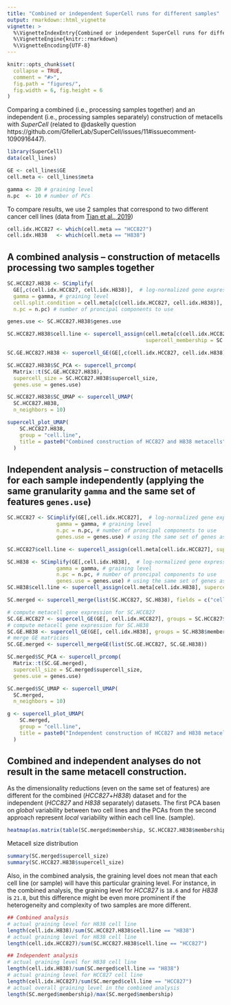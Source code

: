 ```yaml
---
title: "Combined or independent SuperCell runs for different samples"
output: rmarkdown::html_vignette
vignette: >
  %\VignetteIndexEntry{Combined or independent SuperCell runs for different samples}
  %\VignetteEngine{knitr::rmarkdown}
  %\VignetteEncoding{UTF-8}
---
```


```r
knitr::opts_chunk$set(
  collapse = TRUE,
  comment = "#>",
  fig.path = "figures/",
  fig.width = 6, fig.height = 6
)
```

Comparing a combined (i.e., processing samples together) and an independent (i.e., processing samples separately) construction of metacells with *SuperCell* (related to @daskelly question https://github.com/GfellerLab/SuperCell/issues/11#issuecomment-1090916447).

```r
library(SuperCell)
data(cell_lines)

GE <- cell_lines$GE
cell.meta <- cell_lines$meta

```

```r
gamma <- 20 # graining level
n.pc  <- 10 # number of PCs
```

To compare results, we use 2 samples that correspond to two different cancer cell lines (data from [Tian et al., 2019](https://doi.org/10.1038/s41592-019-0425-8))
```r
cell.idx.HCC827 <- which(cell.meta == "HCC827")
cell.idx.H838   <- which(cell.meta == "H838")
```

## A combined analysis -- construction of metacells processing two samples together
```r
SC.HCC827.H838 <- SCimplify(
  GE[,c(cell.idx.HCC827, cell.idx.H838)],  # log-normalized gene expression matrix
  gamma = gamma, # graining level
  cell.split.condition = cell.meta[c(cell.idx.HCC827, cell.idx.H838)], # metacell do not mix cells from different cell lines
  n.pc = n.pc) # number of proncipal components to use

genes.use <- SC.HCC827.H838$genes.use

SC.HCC827.H838$cell.line <- supercell_assign(cell.meta[c(cell.idx.HCC827, cell.idx.H838)], 
                                             supercell_membership = SC.HCC827.H838$membership)

SC.GE.HCC827.H838 <- supercell_GE(GE[,c(cell.idx.HCC827, cell.idx.H838)], groups = SC.HCC827.H838$membership)

SC.HCC827.H838$SC_PCA <- supercell_prcomp(
  Matrix::t(SC.GE.HCC827.H838),
  supercell_size = SC.HCC827.H838$supercell_size, 
  genes.use = genes.use)

SC.HCC827.H838$SC_UMAP <- supercell_UMAP(
  SC.HCC827.H838, 
  n_neighbors = 10)

supercell_plot_UMAP(
    SC.HCC827.H838,
    group = "cell.line",
    title = paste0("Combined construction of HCC827 and H838 metacells")
  )

```

## Independent analysis -- construction of metacells for each sample independently (applying the same granularity `gamma` and the same set of features `genes.use`)
```r
SC.HCC827 <- SCimplify(GE[,cell.idx.HCC827],  # log-normalized gene expression matrix
                gamma = gamma, # graining level
                n.pc = n.pc, # number of proncipal components to use
                genes.use = genes.use) # using the same set of genes as for the combined analysis

SC.HCC827$cell.line <- supercell_assign(cell.meta[cell.idx.HCC827], supercell_membership = SC.HCC827$membership)

SC.H838 <- SCimplify(GE[,cell.idx.H838],  # log-normalized gene expression matrix
                gamma = gamma, # graining level
                n.pc = n.pc, # number of proncipal components to use
                genes.use = genes.use) # using the same set of genes as for the combined analysis
SC.H838$cell.line <- supercell_assign(cell.meta[cell.idx.H838], supercell_membership = SC.H838$membership)

SC.merged <- supercell_merge(list(SC.HCC827, SC.H838), fields = c("cell.line"))

# compute metacell gene expression for SC.HCC827
SC.GE.HCC827 <- supercell_GE(GE[, cell.idx.HCC827], groups = SC.HCC827$membership)
# compute metacell gene expression for SC.H838
SC.GE.H838 <- supercell_GE(GE[, cell.idx.H838], groups = SC.H838$membership)
# merge GE matricies
SC.GE.merged <- supercell_mergeGE(list(SC.GE.HCC827, SC.GE.H838))

SC.merged$SC_PCA <- supercell_prcomp(
  Matrix::t(SC.GE.merged),
  supercell_size = SC.merged$supercell_size, 
  genes.use = genes.use)

SC.merged$SC_UMAP <- supercell_UMAP(
  SC.merged, 
  n_neighbors = 10)

g <- supercell_plot_UMAP(
    SC.merged,
    group = "cell.line",
    title = paste0("Independent construction of HCC827 and H838 metacells")
  )

```

## Combined and independent analyses do not result in the same metacell construction. 
As the dimensionality reductions (even on the same set of features) are different for the combined (*HCC827*+*H838*) dataset and for the independent (*HCC827* and *H838* separately) datasets. The first PCA basen on *global* variability between two cell lines and the PCAs from the second approach represent *local* variability within each cell line. (sample).
```r
heatmap(as.matrix(table(SC.merged$membership, SC.HCC827.H838$membership)), scale = "none")
```

Metacell size distribution
```r
summary(SC.merged$supercell_size)
summary(SC.HCC827.H838$supercell_size)
```

Also, in the combined analysis, the graining level does not mean that each cell line (or sample) will have this particular graining level. For instance, in the combined analysis, the graining level for *HCC827* is `18.6` and for *H838* is `21.8`, but this difference might be even more prominent if the heterogeneity and complexity of two samples are more different. 
```r
## Combined analysis
# actual graining level for H838 cell line
length(cell.idx.H838)/sum(SC.HCC827.H838$cell.line == "H838")
# actual graining level for H838 cell line
length(cell.idx.HCC827)/sum(SC.HCC827.H838$cell.line == "HCC827")

## Independent analysis 
# actual graining level for H838 cell line
length(cell.idx.H838)/sum(SC.merged$cell.line == "H838")
# actual graining level for HCC827 cell line
length(cell.idx.HCC827)/sum(SC.merged$cell.line == "HCC827")
# actual overall graining level in the combined analysis
length(SC.merged$membership)/max(SC.merged$membership)

```


